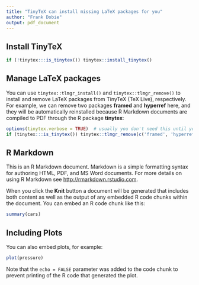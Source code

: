```yaml
---
title: "TinyTeX can install missing LaTeX packages for you"
author: "Frank Dobie"
output: pdf_document
---
```


## Install TinyTeX

```r
if (!tinytex:::is_tinytex()) tinytex::install_tinytex()
```

## Manage LaTeX packages

You can use `tinytex::tlmgr_install()` and `tinytex::tlmgr_remove()` to install and remove LaTeX packages from TinyTeX (TeX Live), respectively. For example, we can remove two packages **framed** and **hyperref** here, and they will be automatically reinstalled because R Markdown documents are compiled to PDF through the R package **tinytex**:

```r
options(tinytex.verbose = TRUE)  # usually you don't need this until you run into LaTeX trouble
if (tinytex:::is_tinytex()) tinytex::tlmgr_remove(c('framed', 'hyperref'))
```

## R Markdown

This is an R Markdown document. Markdown is a simple formatting syntax for authoring HTML, PDF, and MS Word documents. For more details on using R Markdown see <http://rmarkdown.rstudio.com>.

When you click the **Knit** button a document will be generated that includes both content as well as the output of any embedded R code chunks within the document. You can embed an R code chunk like this:

```r
summary(cars)
```

## Including Plots

You can also embed plots, for example:

```r
plot(pressure)
```

Note that the `echo = FALSE` parameter was added to the code chunk to prevent printing of the R code that generated the plot.
